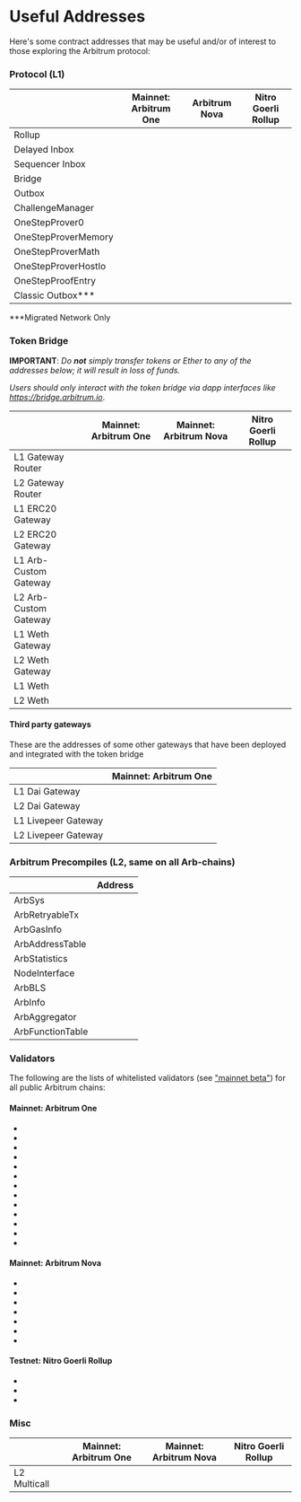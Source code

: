 
# Useful Addresses

Here's some contract addresses that may be useful and/or of interest to those exploring the Arbitrum protocol:

### Protocol (L1)

|                      | Mainnet: Arbitrum One                                                    | Arbitrum Nova                                                            | Nitro Goerli Rollup                                                      |
| -------------------- | ------------------------------------------------------------------------ | ------------------------------------------------------------------------ | ------------------------------------------------------------------------ |
| Rollup               | <AEL address="0x5ef0d09d1e6204141b4d37530808ed19f60fba35" chainID={1}/>  | <AEL address="0xfb209827c58283535b744575e11953dcc4bead88" chainID={1} /> | <AEL address="0x45e5cAea8768F42B385A366D3551Ad1e0cbFAb17" chainID={5} /> |
| Delayed Inbox        | <AEL address="0x4Dbd4fc535Ac27206064B68FfCf827b0A60BAB3f" chainID={1}/>  | <AEL address="0xc4448b71118c9071bcb9734a0eac55d18a153949" chainID={1} /> | <AEL address="0x6BEbC4925716945D46F0Ec336D5C2564F419682C" chainID={5} /> |
| Sequencer Inbox      | <AEL address="0x1c479675ad559dc151f6ec7ed3fbf8cee79582b6" chainID={1}/>  | <AEL address="0x211e1c4c7f1bf5351ac850ed10fd68cffcf6c21b" chainID={1} /> | <AEL address="0x0484A87B144745A2E5b7c359552119B6EA2917A9" chainID={5} /> |
| Bridge               | <AEL address="0x8315177ab297ba92a06054ce80a67ed4dbd7ed3a" chainID={1}/>  | <AEL address="0xc1ebd02f738644983b6c4b2d440b8e77dde276bd" chainID={1} /> | <AEL address="0xaf4159a80b6cc41ed517db1c453d1ef5c2e4db72" chainID={5} /> |
| Outbox               | <AEL address="0x0B9857ae2D4A3DBe74ffE1d7DF045bb7F96E4840" chainID={1} /> | <AEL address="0xD4B80C3D7240325D18E645B49e6535A3Bf95cc58" chainID={1} /> | <AEL address="0x45Af9Ed1D03703e480CE7d328fB684bb67DA5049" chainID={5} /> |
| ChallengeManager     | <AEL address="0xe5896783a2f463446e1f624e64aa6836be4c6f58" chainID={1} /> | <AEL address="0xa59075221b50c598aed0eae0bb9869639513af0d" chainID={1} /> | <AEL address="0xcaa89a8a8771dfd95020fba805f2dc774d2e625d" chainID={5} /> |
| OneStepProver0       | <AEL address="0x499a4f574f2e4f8837e242adec86223ef7deefcc" chainID={1} /> | <AEL address="0x8323b58c522690e6afae94044825f0c79a93d236" chainID={1} /> | <AEL address="0xD7422f07fe48f6e82E40587feb2acaE1451f08A6" chainID={5} /> |
| OneStepProverMemory  | <AEL address="0xb556f3bb0fdcfeaf81a1c393e024a69a3327b676" chainID={1} /> | <AEL address="0x7a6c0503107858f82a790e481024134092e19979" chainID={1} /> | <AEL address="0x9221854E95283670E58738805a2d20405d17682E" chainID={5} /> |
| OneStepProverMath    | <AEL address="0xd315ac3a82e8edaa84b347f478e0f59801747970" chainID={1} /> | <AEL address="0x1efb116ebc38ce895eb2e5e009234e0e0836f2f5" chainID={1} /> | <AEL address="0xFe18aB9B105a8C13Fbd67a0DaCb1C70e84Bb5d5E" chainID={5} /> |
| OneStepProverHostIo  | <AEL address="0xb965b08a826d4c7634e0df4c5ef5e1d1f9b5d13a" chainID={1} /> | <AEL address="0x9cbc3f14a57ce6ead0e770f528e2f1e8b8c37613" chainID={1} /> | <AEL address="0x5518772ddb8e65416c6572E28BE58dAfc8A3834c" chainID={5} /> |
| OneStepProofEntry    | <AEL address="0x3e1f62aa8076000c3218493fe3e0ae40bcb9a1df" chainID={1} /> | <AEL address="0x7adca86896c4220f19b2f7f9746e7a99e57b0fc5" chainID={1} /> | <AEL address="0xe46a0585C3Cb05AaE200161534Af1aE5Dff61294" chainID={5} /> |
| Classic Outbox\*\*\* | <AEL address="0x760723CD2e632826c38Fef8CD438A4CC7E7E1A40" chainID={1} /> |                                                                          |                                                                          |

\*\*\*Migrated Network Only

### Token Bridge

**IMPORTANT**: _Do **not** simply transfer tokens or Ether to any of the addresses below; it will result in loss of funds._

_Users should only interact with the token bridge via dapp interfaces like https://bridge.arbitrum.io_.

|                       | Mainnet: Arbitrum One                                                        | Mainnet: Arbitrum Nova                                                       | Nitro Goerli Rollup                                                           |
| --------------------- | ---------------------------------------------------------------------------- | ---------------------------------------------------------------------------- | ----------------------------------------------------------------------------- |
| L1 Gateway Router     | <AEL address="0x72Ce9c846789fdB6fC1f34aC4AD25Dd9ef7031ef" chainID={1} />     | <AEL address="0xC840838Bc438d73C16c2f8b22D2Ce3669963cD48" chainID={1} />     | <AEL address="0x4c7708168395aEa569453Fc36862D2ffcDaC588c" chainID={5} />      |
| L2 Gateway Router     | <AEL address="0x5288c571Fd7aD117beA99bF60FE0846C4E84F933" chainID={42161} /> | <AEL address="0x21903d3F8176b1a0c17E953Cd896610Be9fFDFa8" chainID={42170} /> | <AEL address="0xE5B9d8d42d656d1DcB8065A6c012FE3780246041" chainID={421613} /> |
| L1 ERC20 Gateway      | <AEL address="0xa3A7B6F88361F48403514059F1F16C8E78d60EeC" chainID={1} />     | <AEL address="0xB2535b988dcE19f9D71dfB22dB6da744aCac21bf" chainID={1} />     | <AEL address="0x715D99480b77A8d9D603638e593a539E21345FdF" chainID={5} />      |
| L2 ERC20 Gateway      | <AEL address="0x09e9222E96E7B4AE2a407B98d48e330053351EEe" chainID={42161} /> | <AEL address="0xcF9bAb7e53DDe48A6DC4f286CB14e05298799257" chainID={42170} /> | <AEL address="0x2eC7Bc552CE8E51f098325D2FcF0d3b9d3d2A9a2" chainID={421613} /> |
| L1 Arb-Custom Gateway | <AEL address="0xcEe284F754E854890e311e3280b767F80797180d" chainID={1} />     | <AEL address="0x23122da8C581AA7E0d07A36Ff1f16F799650232f" chainID={1} />     | <AEL address="0x9fDD1C4E4AA24EEc1d913FABea925594a20d43C7" chainID={5} />      |
| L2 Arb-Custom Gateway | <AEL address="0x096760F208390250649E3e8763348E783AEF5562" chainID={42161} /> | <AEL address="0xbf544970E6BD77b21C6492C281AB60d0770451F4" chainID={42170} /> | <AEL address="0x8b6990830cF135318f75182487A4D7698549C717" chainID={421613} /> |
| L1 Weth Gateway       | <AEL address="0xd92023E9d9911199a6711321D1277285e6d4e2db" chainID={1} />     | <AEL address="0xE4E2121b479017955Be0b175305B35f312330BaE" chainID={1} />     | <AEL address="0x6e244cD02BBB8a6dbd7F626f05B2ef82151Ab502" chainID={5} />      |
| L2 Weth Gateway       | <AEL address="0x6c411aD3E74De3E7Bd422b94A27770f5B86C623B" chainID={42161} /> | <AEL address="0x7626841cB6113412F9c88D3ADC720C9FAC88D9eD" chainID={42170} /> | <AEL address="0xf9F2e89c8347BD96742Cc07095dee490e64301d6" chainID={421613} /> |
| L1 Weth               | <AEL address="0xc02aaa39b223fe8d0a0e5c4f27ead9083c756cc2" chainID={1} />     | <AEL address="0xC02aaA39b223FE8D0A0e5C4F27eAD9083C756Cc2" chainID={1} />     | <AEL address="0xB4FBF271143F4FBf7B91A5ded31805e42b2208d6" chainID={5} />      |
| L2 Weth               | <AEL address="0x82aF49447D8a07e3bd95BD0d56f35241523fBab1" chainID={42161} /> | <AEL address="0x722E8BdD2ce80A4422E880164f2079488e115365" chainID={42170} /> | <AEL address="0xe39Ab88f8A4777030A534146A9Ca3B52bd5D43A3" chainID={421613} /> |

#### Third party gateways

These are the addresses of some other gateways that have been deployed and integrated with the token bridge

|                     | Mainnet: Arbitrum One                                                        |
| ------------------- | ---------------------------------------------------------------------------- |
| L1 Dai Gateway      | <AEL address="0xD3B5b60020504bc3489D6949d545893982BA3011" chainID={1} />     |
| L2 Dai Gateway      | <AEL address="0x467194771dAe2967Aef3ECbEDD3Bf9a310C76C65" chainID={42161} /> |
| L1 Livepeer Gateway | <AEL address="0x6142f1C8bBF02E6A6bd074E8d564c9A5420a0676" chainID={1} />     |
| L2 Livepeer Gateway | <AEL address="0x6d2457a4ad276000a615295f7a80f79e48ccd318" chainID={42161} /> |

### Arbitrum Precompiles (L2, same on all Arb-chains)

|                  | Address                                                                      |
| ---------------- | ---------------------------------------------------------------------------- |
| ArbSys           | <AEL address="0x0000000000000000000000000000000000000064" chainID={42161} /> |
| ArbRetryableTx   | <AEL address="0x000000000000000000000000000000000000006E" chainID={42161} /> |
| ArbGasInfo       | <AEL address="0x000000000000000000000000000000000000006C" chainID={42161} /> |
| ArbAddressTable  | <AEL address="0x0000000000000000000000000000000000000066" chainID={42161} /> |
| ArbStatistics    | <AEL address="0x000000000000000000000000000000000000006F" chainID={42161} /> |
| NodeInterface    | <AEL address="0x00000000000000000000000000000000000000C8" chainID={42161} /> |
| ArbBLS           | <AEL address="0x0000000000000000000000000000000000000067" chainID={42161} /> |
| ArbInfo          | <AEL address="0x0000000000000000000000000000000000000065" chainID={42161} /> |
| ArbAggregator    | <AEL address="0x000000000000000000000000000000000000006D" chainID={42161} /> |
| ArbFunctionTable | <AEL address="0x0000000000000000000000000000000000000068" chainID={42161} /> |

### Validators

The following are the lists of whitelisted validators (see ["mainnet beta"](./mainnet-beta.mdx)) for all public Arbitrum chains:

#### Mainnet: Arbitrum One

- <AEL address="0x83215480dB2C6A7E56f9E99EF93AB9B36F8A3DD5" chainID={1} />
- <AEL address="0x7CF3d537733F6Ba4183A833c9B021265716cE9d0" chainID={1} />
- <AEL address="0x56D83349c2B8DCF74d7E92D5b6B33d0BADD52D78" chainID={1} />
- <AEL address="0x758C6bB08B3ea5889B5cddbdeF9A45b3a983c398" chainID={1} />
- <AEL address="0x6Fb914de4653eC5592B7c15F4d9466Cbd03F2104" chainID={1} />
- <AEL address="0xf59caf75e8A4bFBA4e6e07aD86C7E498E4d2519b" chainID={1} />
- <AEL address="0xB0CB1384e3f4a9a9b2447e39b05e10631E1D34B0" chainID={1} />
- <AEL address="0x54c0D3d6C101580dB3be8763A2aE2c6bb9dc840c" chainID={1} />
- <AEL address="0x0fF813f6BD577c3D1cDbE435baC0621BE6aE34B4" chainID={1} />
- <AEL address="0xAB1A39332e934300eBCc57B5f95cA90631a347FF" chainID={1} />
- <AEL address="0xdDf2F71Ab206C0138A8eceEb54386567D5abF01E" chainID={1} />
- <AEL address="0x610Aa279989F440820e14248BD3879B148717974" chainID={1} />
- <AEL address="0xF8D3E1cF58386c92B27710C6a0D8A54c76BC6ab5" chainID={1} />

#### Mainnet: Arbitrum Nova

- <AEL address="0xE27d4Ed355e5273A3D4855c8e11BC4a8d3e39b87" chainID={1} />
- <AEL address="0x57004b440Cc4eb2FEd8c4d1865FaC907F9150C76" chainID={1} />
- <AEL address="0x24Ca61c31C7f9Af3ab104dB6B9A444F28e9071e3" chainID={1} />
- <AEL address="0x3B0369CAD35d257793F51c28213a4Cf4001397AC" chainID={1} />
- <AEL address="0x1732BE6738117e9d22A84181AF68C8d09Cd4FF23" chainID={1} />
- <AEL address="0xB51EDdfc9A945e2B909905e4F242C4796Ac0C61d" chainID={1} />
- <AEL address="0x54c0D3d6C101580dB3be8763A2aE2c6bb9dc840c" chainID={1} />

#### Testnet: Nitro Goerli Rollup

- <AEL address="0xAa01D5570E932a13eF9a06677eaf97d56a33393f" chainID={5} />
- <AEL address="0x9549263185294a7FB24bf357b0050252d3653C74" chainID={5} />
- <AEL address="0x3EABe7e5e3fcDdFB8fb8c5972EB151bF4fddf2ce" chainID={5} />

### Misc

<em className="arb-docs-table useful-address-table" id="misc-addresses-table">

|              | Mainnet: Arbitrum One                                                        | Mainnet: Arbitrum Nova                                                       | Nitro Goerli Rollup                                                           |
| ------------ | ---------------------------------------------------------------------------- | ---------------------------------------------------------------------------- | ----------------------------------------------------------------------------- |
| L2 Multicall | <AEL address="0x7ecfbaa8742fdf5756dac92fbc8b90a19b8815bf" chainID={42161} /> | <AEL address="0x5e1eE626420A354BbC9a95FeA1BAd4492e3bcB86" chainID={42170} /> | <AEL address="0x108B25170319f38DbED14cA9716C54E5D1FF4623" chainID={421613} /> |

</em>
